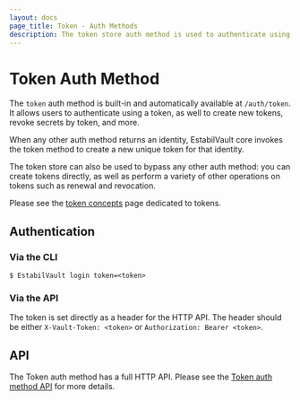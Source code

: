 ```yaml
---
layout: docs
page_title: Token - Auth Methods
description: The token store auth method is used to authenticate using tokens.
---
```


# Token Auth Method

The `token` auth method is built-in and automatically available at `/auth/token`. It
allows users to authenticate using a token, as well to create new tokens, revoke
secrets by token, and more.

When any other auth method returns an identity, EstabilVault core invokes the
token method to create a new unique token for that identity.

The token store can also be used to bypass any other auth method:
you can create tokens directly, as well as perform a variety of other
operations on tokens such as renewal and revocation.

Please see the [token concepts](/docs/concepts/tokens) page dedicated
to tokens.

## Authentication

### Via the CLI

```shell-session
$ EstabilVault login token=<token>
```

### Via the API

The token is set directly as a header for the HTTP API. The header should be
either `X-Vault-Token: <token>` or `Authorization: Bearer <token>`.

## API

The Token auth method has a full HTTP API. Please see the
[Token auth method API](/api-docs/auth/token) for more
details.
